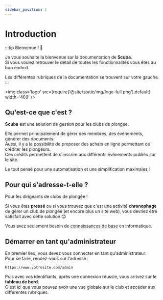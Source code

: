 ```yaml
---
sidebar_position: 1
---
```


# Introduction

:::tip Bienvenue ! :tada:

Je vous souhaite la bienvenue sur la documentation de **Scuba**.<br/>
Si vous voulez retrouver le détail de toutes les fonctionnalités vous êtes au bon endroit.

Les différentes rubriques de la documentation se trouvent sur votre gauche.
:::

<img class='logo' src={require('@site/static/img/logo-full.png').default} width='400' />

## Qu'est-ce que c'est ?

**Scuba** est une solution de gestion pour les clubs de plongée.

Elle permet principalement de gérer des membres, des évènements, générer des documents.<br/>
Aussi, il y a la possibilité de proposer des achats en ligne permettant de créditer les plongeurs.<br/>
Ces crédits permettent de s'inscrire aux différents évènements publiés sur le site.


Le tout pensé pour une automatisation et une simplification maximales !

## Pour qui s'adresse-t-elle ?

Pour les dirigeants de clubs de plongée !

Si vous êtes **pressé** ou si vous trouvez que c'est une activité **chronophage** de gérer un club de plongée (et encore plus un site web), vous devriez être satisfait avec cette solution :blush:

Vous avez seulement besoin de <u>connaissances de base</u> en informatique.

## Démarrer en tant qu'administrateur

En premier lieu, vous devez vous connecter en tant qu'administrateur.<br/>
Pour se faire, rendez-vous sur l'adresse :
```shell
https://www.votresite.com/admin
```

Puis avec vos identifiants, après une connexion réussie, vous arrivez sur le **tableau de bord**.<br/>
C'est ici que vous pouvez avoir une vue globale sur le club et accéder aux différentes rubriques.